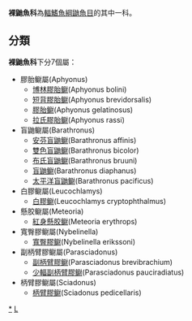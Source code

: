{{Automatic taxobox
| taxon = Aphyonidae
| authority = 
| subdivision_ranks = [[科|科]]
| subdivision = * 見內文
}}
'''裸鼬魚科'''為[[輻鰭魚綱|輻鰭魚綱]][[鼬魚目|鼬魚目]]的其中一科。

==分類==
'''裸鼬魚科'''下分7個屬：
*膠胎鳚屬(Aphyonus)
**[[博林膠胎鳚|博林膠胎鳚]](Aphyonus bolini)
**[[短背膠胎鳚|短背膠胎鳚]](Aphyonus brevidorsalis)
**[[膠胎鳚|膠胎鳚]](Aphyonus gelatinosus)
**[[拉氏膠胎鳚|拉氏膠胎鳚]](Aphyonus rassi)
*盲鼬鳚屬(Barathronus)
**[[安芬盲鼬鳚|安芬盲鼬鳚]](Barathronus affinis)
**[[雙色盲鼬鳚|雙色盲鼬鳚]](Barathronus bicolor)
**[[布氏盲鼬鳚|布氏盲鼬鳚]](Barathronus bruuni)
**[[盲鼬鳚|盲鼬鳚]](Barathronus diaphanus)
**[[太平洋盲鼬鳚|太平洋盲鼬鳚]](Barathronus pacificus)
*白膠鳚屬(Leucochlamys)
**[[白膠鳚|白膠鳚]](Leucochlamys cryptophthalmus)
*懸胶鳚屬(Meteoria)
**[[紅身懸胶鳚|紅身懸胶鳚]](Meteoria erythrops)
*寬臀膠鳚屬(Nybelinella)
**[[寬臀膠鳚|寬臀膠鳚]](Nybelinella erikssoni)
*副柄臂膠鳚屬(Parasciadonus)
**[[副柄臂膠鳚|副柄臂膠鳚]](Parasciadonus brevibrachium)
**[[少輻副柄臂膠鳚|少輻副柄臂膠鳚]](Parasciadonus pauciradiatus)
*柄臂膠鳚屬(Sciadonus)
**[[柄臂膠鳚|柄臂膠鳚]](Sciadonus pedicellaris)
{{taxonbar}}
[[Category:裸鼬魚科|*]]
[[Category:鼬魚目|L]]